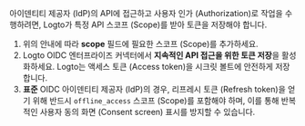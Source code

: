 아이덴티티 제공자 (IdP)의 API에 접근하고 사용자 인가 (Authorization)로 작업을 수행하려면, Logto가 특정 API 스코프 (Scope)를 받아 토큰을 저장해야 합니다.

1. 위의 안내에 따라 **scope** 필드에 필요한 스코프 (Scope)를 추가하세요.
2. Logto OIDC 엔터프라이즈 커넥터에서 **지속적인 API 접근을 위한 토큰 저장**을 활성화하세요. Logto는 액세스 토큰 (Access token)을 시크릿 볼트에 안전하게 저장합니다.
3. **표준** OIDC 아이덴티티 제공자 (IdP)의 경우, 리프레시 토큰 (Refresh token)을 얻기 위해 반드시 `offline_access` 스코프 (Scope)를 포함해야 하며, 이를 통해 반복적인 사용자 동의 화면 (Consent screen) 표시를 방지할 수 있습니다.

